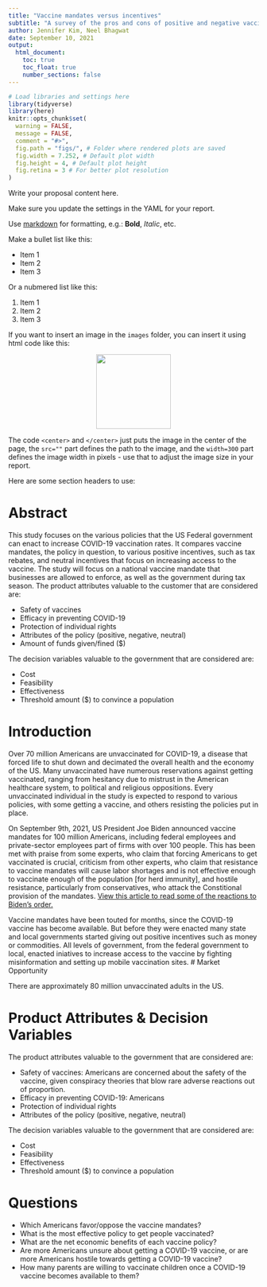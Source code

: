 ```yaml
---
title: "Vaccine mandates versus incentives"
subtitle: "A survey of the pros and cons of positive and negative vaccine incentives, and insight into the optimal method to convince Americans to receive a COVID-19 vaccine"
author: Jennifer Kim, Neel Bhagwat
date: September 10, 2021 
output: 
  html_document:
    toc: true 
    toc_float: true
    number_sections: false
---
```


```r
# Load libraries and settings here
library(tidyverse)
library(here)
knitr::opts_chunk$set(
  warning = FALSE,
  message = FALSE,
  comment = "#>",
  fig.path = "figs/", # Folder where rendered plots are saved
  fig.width = 7.252, # Default plot width
  fig.height = 4, # Default plot height
  fig.retina = 3 # For better plot resolution
)
```

Write your proposal content here. 

Make sure you update the settings in the YAML for your report. 

Use [markdown](https://commonmark.org/help/) for formatting, e.g.: **Bold**, _Italic_, etc.

Make a bullet list like this: 

- Item 1
- Item 2
- Item 3

Or a nubmered list like this: 

1. Item 1
2. Item 2
3. Item 3

If you want to insert an image in the `images` folder, you can insert it using html code like this: 

<center>
<img src="images/madd_logo.png" width=150>
</center>

The code `<center>` and `</center>` just puts the image in the center of the page, the `src=""` part defines the path to the image, and the `width=300` part defines the image width in pixels - use that to adjust the image size in your report.

Here are some section headers to use: 

# Abstract

This study focuses on the various policies that the US Federal government can enact to increase COVID-19 vaccination rates. It compares vaccine mandates, the policy in question, to various positive incentives, such as tax rebates, and neutral incentives that focus on increasing access to the vaccine. The study will focus on a national vaccine mandate that businesses are allowed to enforce, as well as the government during tax season. The product attributes valuable to the customer that are considered are:

- Safety of vaccines
- Efficacy in preventing COVID-19
- Protection of individual rights
- Attributes of the policy (positive, negative, neutral)
- Amount of funds given/fined ($) 


The decision variables valuable to the government that are considered are: 

- Cost
- Feasibility
- Effectiveness
- Threshold amount ($) to convince a population

# Introduction

Over 70 million Americans are unvaccinated for COVID-19, a disease that forced life to shut down and decimated the overall health and the economy of the US. Many unvaccinated have numerous reservations against getting vaccinated, ranging from hesitancy due to mistrust in the American healthcare system, to political and religious oppositions. Every unvaccinated individual in the study is expected to respond to various policies, with some getting a vaccine, and others resisting the policies put in place. 

On September 9th, 2021, US President Joe Biden announced vaccine mandates for 100 million Americans, including federal employees and private-sector employees part of firms with over 100 people. This has been met with praise from some experts, who claim that forcing Americans to get vaccinated is crucial, criticism from other experts, who claim that resistance to vaccine mandates will cause labor shortages and is not effective enough to vaccinate enough of the population [for herd immunity], and hostile resistance, particularly from conservatives, who attack the Constitional provision of the mandates. [View this article to read some of the reactions to Biden's order.](https://www.nytimes.com/2021/09/09/world/biden-covid-vaccine-requirements-reaction.html?campaign_id=9&emc=edit_nn_20210910&instance_id=40054&nl=the-morning&regi_id=77202080&segment_id=68558&te=1&user_id=9d1be558afe1d0264747cb1778f62d0a)

Vaccine mandates have been touted for months, since the COVID-19 vaccine has become available. But before they were enacted many state and local governments started giving out positive incentives such as money or commodities. All levels of government, from the federal government to local, enacted iniatives to increase access to the vaccine by fighting misinformation and setting up mobile vaccination sites. 
# Market Opportunity

There are approximately 80 million unvaccinated adults in the US. 

# Product Attributes & Decision Variables

The product attributes valuable to the government that are considered are:

- Safety of vaccines: Americans are concerned about the safety of the vaccine, given conspiracy theories that blow rare adverse reactions out of proportion. 
- Efficacy in preventing COVID-19: Americans 
- Protection of individual rights
- Attributes of the policy (positive, negative, neutral)

The decision variables valuable to the government that are considered are:
 
- Cost
- Feasibility
- Effectiveness
- Threshold amount ($) to convince a population


# Questions
- Which Americans favor/oppose the vaccine mandates? 
- What is the most effective policy to get people vaccinated?
- What are the net economic benefits of each vaccine policy?
- Are more Americans unsure about getting a COVID-19 vaccine, or are more Americans hostile  towards getting a COVID-19 vaccine?
- How many parents are willing to vaccinate children once a COVID-19 vaccine becomes available to them? 

